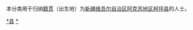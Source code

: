 {{Catnav|頁面分類|各種主題的頁面分類|依中国各省来作的分类|各地中国人|新疆人|阿克苏人}}
{{Catnav|頁面分類|人物|各國人物|中国人|各地中国人|新疆人|阿克苏人}}

本分类用于归纳[[籍贯|籍贯]]（出生地）为[[新疆维吾尔自治区|新疆维吾尔自治区]][[阿克苏地区|阿克苏地区]][[柯坪县|柯坪县]]的人士。

[[Category:阿克苏人|*县]]
[[Category:柯坪县|*]]
